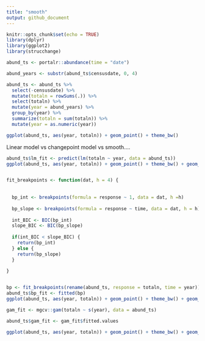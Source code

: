 ```yaml
---
title: "smooth"
output: github_document
---
```


```r
knitr::opts_chunk$set(echo = TRUE)
library(dplyr)
library(ggplot2)
library(strucchange)
```

```r
abund_ts <- portalr::abundance(time = "date")

abund_years <- substr(abund_ts$censusdate, 0, 4)

abund_ts <- abund_ts %>%
  select(-censusdate) %>%
  mutate(totaln = rowSums(.)) %>%
  select(totaln) %>%
  mutate(year = abund_years) %>%
  group_by(year) %>%
  summarize(totaln = sum(totaln)) %>%
  mutate(year = as.numeric(year))

ggplot(abund_ts, aes(year, totaln)) + geom_point() + theme_bw()

```

Linear model vs changepoint model vs smooth....

```r

abund_ts$lm_fit <- predict(lm(totaln ~ year, data = abund_ts))
ggplot(abund_ts, aes(year, totaln)) + geom_point() + theme_bw() + geom_line(aes(year, lm_fit))


fit_breakpoints <- function(dat, h = 4) {
  
  
  bp_int <- breakpoints(formula = response ~ 1, data = dat, h =h)
  
  bp_slope <- breakpoints(formula = response ~ time, data = dat, h = h)
  
  int_BIC <- BIC(bp_int)
  slope_BIC <- BIC(bp_slope)
  
  if(int_BIC < slope_BIC) {
    return(bp_int)
  } else {
    return(bp_slope)
  }
  
}


bp <- fit_breakpoints(rename(abund_ts, response = totaln, time = year))
abund_ts$bp_fit <- fitted(bp)
ggplot(abund_ts, aes(year, totaln)) + geom_point() + theme_bw() + geom_line(aes(year, bp_fit))

gam_fit <- mgcv::gam(totaln ~ s(year), data = abund_ts)

abund_ts$gam_fit <- gam_fit$fitted.values

ggplot(abund_ts, aes(year, totaln)) + geom_point() + theme_bw() + geom_smooth(method = "loess")

```

